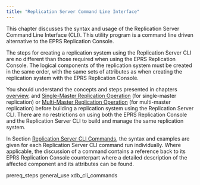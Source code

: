 ```yaml
---
title: "Replication Server Command Line Interface"
---
```


<div id="xdb_cli" class="registered_link"></div>

This chapter discusses the syntax and usage of the Replication Server Command Line Interface (CLI). This utility program is a command line driven alternative to the EPRS Replication Console.

The steps for creating a replication system using the Replication Server CLI are no different than those required when using the EPRS Replication Console. The logical components of the replication system must be created in the same order, with the same sets of attributes as when creating the replication system with the EPRS Replication Console.

You should understand the concepts and steps presented in chapters [overview](../02_overview/#overview), and [Single-Master Replication Operation](../05_smr_operation/#smr_operation) (for single-master replication) or [Multi-Master Replication Operation](../06_mmr_operation/#mmr_operation) (for multi-master replication) before building a replication system using the Replication Server CLI. There are no restrictions on using both the EPRS Replication Console and the Replication Server CLI to build and manage the same replication system.

In Section [Replication Server CLI Commands](03_xdb_cli_commands/#xdb_cli_commands), the syntax and examples are given for each Replication Server CLI command run individually. Where applicable, the discussion of a command contains a reference back to its EPRS Replication Console counterpart where a detailed description of the affected component and its attributes can be found.

<div class="toctree" maxdepth="3">

prereq_steps general_use xdb_cli_commands

</div>
